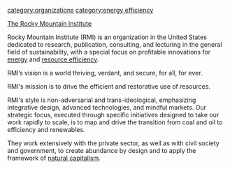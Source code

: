 [[category:organizations]]
[[category:energy efficiency]]

[http://www.rmi.org/ The Rocky Mountain Institute]

Rocky Mountain Institute (RMI) is an organization in the United States dedicated to research, publication, consulting, and lecturing in the general field of sustainability, with a special focus on profitable innovations for [[energy]] and [[resource efficiency]].

RMI’s vision is a world thriving, verdant, and secure, for all, for ever.

RMI's mission is to drive the efficient and restorative use of resources.

RMI's style is non-adversarial and trans-ideological, emphasizing integrative design, advanced technologies, and mindful markets. Our strategic focus, executed through specific initiatives designed to take our work rapidly to scale, is to map and drive the transition from coal and oil to efficiency and renewables.

They work extensively with the private sector, as well as with civil society and government, to create abundance by design and to apply the framework of [[natural capitalism]].

{{stub}}